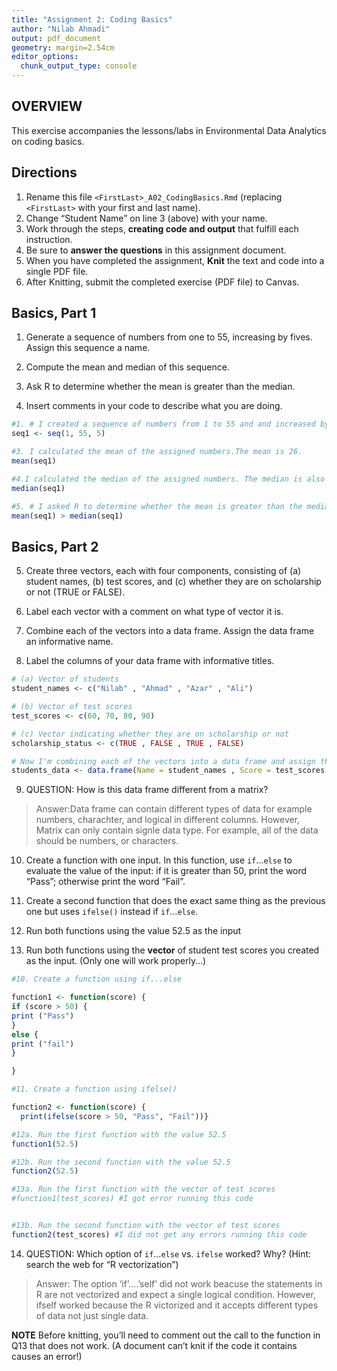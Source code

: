 ```yaml
---
title: "Assignment 2: Coding Basics"
author: "Nilab Ahmadi"
output: pdf_document
geometry: margin=2.54cm
editor_options: 
  chunk_output_type: console
---
```


## OVERVIEW

This exercise accompanies the lessons/labs in Environmental Data Analytics on coding basics.

## Directions

1.  Rename this file `<FirstLast>_A02_CodingBasics.Rmd` (replacing `<FirstLast>` with your first and last name).
2.  Change "Student Name" on line 3 (above) with your name.
3.  Work through the steps, **creating code and output** that fulfill each instruction.
4.  Be sure to **answer the questions** in this assignment document.
5.  When you have completed the assignment, **Knit** the text and code into a single PDF file.
6.  After Knitting, submit the completed exercise (PDF file) to Canvas.

## Basics, Part 1

1.  Generate a sequence of numbers from one to 55, increasing by fives. Assign this sequence a name.

2.  Compute the mean and median of this sequence.

3.  Ask R to determine whether the mean is greater than the median.

4.  Insert comments in your code to describe what you are doing.

```r
#1. # I created a sequence of numbers from 1 to 55 and and increased by five
seq1 <- seq(1, 55, 5)

#3. I calculated the mean of the assigned numbers.The mean is 26.
mean(seq1)

#4.I calculated the median of the assigned numbers. The median is also 26.
median(seq1)

#5. # I asked R to determine whether the mean is greater than the median. The result is false because the mean and median are equal.
mean(seq1) > median(seq1)

```

## Basics, Part 2

5.  Create three vectors, each with four components, consisting of (a) student names, (b) test scores, and (c) whether they are on scholarship or not (TRUE or FALSE).

6.  Label each vector with a comment on what type of vector it is.

7.  Combine each of the vectors into a data frame. Assign the data frame an informative name.

8.  Label the columns of your data frame with informative titles.

```r
# (a) Vector of students
student_names <- c("Nilab" , "Ahmad" , "Azar" , "Ali")

# (b) Vector of test scores 
test_scores <- c(60, 70, 80, 90)

# (c) Vector indicating whether they are on scholarship or not
scholarship_status <- c(TRUE , FALSE , TRUE , FALSE)

# Now I'm combining each of the vectors into a data frame and assign the data frame an informative name. I'm also naming each column of the data frame with informative name (e.g.,Name, Score, and Scholarship)
students_data <- data.frame(Name = student_names , Score = test_scores , Scholarship = scholarship_status)
```

9.  QUESTION: How is this data frame different from a matrix?

> Answer:Data frame can contain different types of data for example numbers, charachter, and logical in different columns. However, Matrix can only contain signle data type. For example, all of the data should be numbers, or characters.

10. Create a function with one input. In this function, use `if`...`else` to evaluate the value of the input: if it is greater than 50, print the word "Pass"; otherwise print the word "Fail". 

11. Create a second function that does the exact same thing as the previous one but uses `ifelse()` instead if `if`...`else `. 

12. Run both functions using the value 52.5 as the input

13. Run both functions using the **vector** of student test scores you created as the input. (Only one will work properly...)

```r
#10. Create a function using if...else

function1 <- function(score) {
if (score > 50) {
print ("Pass") 
} 
else {
print ("fail")
}

}

#11. Create a function using ifelse()

function2 <- function(score) {
  print(ifelse(score > 50, "Pass", "Fail"))}

#12a. Run the first function with the value 52.5
function1(52.5)  

#12b. Run the second function with the value 52.5
function2(52.5) 

#13a. Run the first function with the vector of test scores
#function1(test_scores) #I got error running this code


#13b. Run the second function with the vector of test scores
function2(test_scores) #I did not get any errors running this code

```

14. QUESTION: Which option of `if`...`else` vs. `ifelse` worked? Why? (Hint: search the web for "R vectorization")

> Answer: The option 'if'....'self' did not work beacuse the statements in R are not vectorized and expect a single logical condition. However, ifself worked because the R victorized and it accepts different types of data not just single data.


**NOTE** Before knitting, you'll need to comment out the call to the function in Q13 that does not work. (A document can't knit if the code it contains causes an error!)